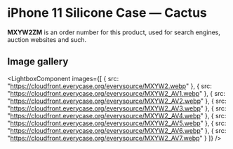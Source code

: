 
# iPhone 11 Silicone Case — Cactus

<Callout type='info' emoji='👉🏻'>**MXYW2ZM** is an order number for this product, used for search engines, auction websites and such.</Callout>

## Image gallery

<LightboxComponent
    images={[
      {
        src: "https://cloudfront.everycase.org/everysource/MXYW2.webp"
      },
      {
        src: "https://cloudfront.everycase.org/everysource/MXYW2_AV1.webp"
      },
      {
        src: "https://cloudfront.everycase.org/everysource/MXYW2_AV2.webp"
      },
      {
        src: "https://cloudfront.everycase.org/everysource/MXYW2_AV3.webp"
      },
      {
        src: "https://cloudfront.everycase.org/everysource/MXYW2_AV4.webp"
      },
      {
        src: "https://cloudfront.everycase.org/everysource/MXYW2_AV5.webp"
      },
      {
        src: "https://cloudfront.everycase.org/everysource/MXYW2_AV6.webp"
      },
      {
        src: "https://cloudfront.everycase.org/everysource/MXYW2_AV7.webp"
      }
    ]}
  />
